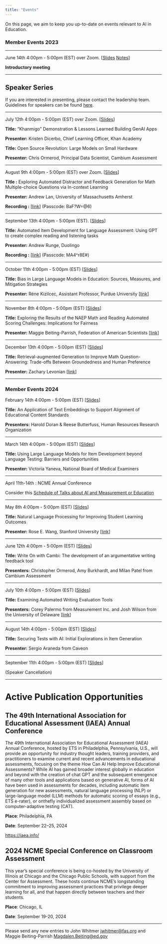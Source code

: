 ```yaml
---
title: "Events"
---
```


On this page, we aim to keep you up-to-date on events relevant to AI in Education.

### **Member Events 2023**

------------------------------------------------------------------------

June 14th 4:00pm - 5:00pm (EST) over Zoom. \[[Slides](meetings/June2023/slides.html) [Notes](meetings/June14-202.html)\]

**Introductory meeting**

------------------------------------------------------------------------

## Speaker Series

If you are interested in presenting, please contact the leadership team. Guidelines for speakers can be found [here](guidelines.html).

------------------------------------------------------------------------

July 12th 4:00pm - 5:00pm (EST) over Zoom. \[[Slides](meetings/July2023/slides.html)\]

**Title:** "Khanmigo" Demonstration & Lessons Learned Building GenAI Apps

**Presenter:** Kristen Dicerbo, Chief Learning Officer, Khan Academy

**Title:** Open Source Revolution: Large Models on Small Hardware

**Presenter:** Chris Ormerod, Principal Data Scientist, Cambium Assessment

------------------------------------------------------------------------

August 9th 4:00pm - 5:00pm (EST) over Zoom. \[[Slides](meetings/August2023/slides.html)\]

**Title :** Exploring Automated Distractor and Feedback Generation for Math Multiple-choice Questions via In-context Learning

**Presenter:** Andrew Lan, University of Massachusetts Amherst

**Recording :** \[[link](https://us06web.zoom.us/rec/share/5o6RtYJJFZgbRRbZBkRfQ9RbuoVnrFN2kFfEAyPRWShEtb-jyrQMmlQK1VfkL707.kgteeW6fkLc5HGnA)\] (Passcode: BaF?W=\@6)

------------------------------------------------------------------------

September 13th 4:00pm - 5:00pm (EST). \[[Slides](meetings/September2023/slides.html)\]

**Title:** Automated Item Development for Language Assessment: Using GPT to create complex reading and listening tasks

**Presenter:** Andrew Runge, Duolingo

**Recording :** \[[link](https://us06web.zoom.us/rec/share/4NrrZz3BHsylFTjWaRT5PSZQ7-oqXw0FkuV7igUO26QfY1YcJY5hDYpIj5zcAnYz.mo5Vu0kQERdtpjUP)\] (Passcode: MA4\^r8E#)

------------------------------------------------------------------------

October 11th 4:00pm - 5:00pm (EST) \[[Slides](meetings/October2023/slides.html)\]

**Title:** Bias in Large Language Models in Education: Sources, Measures, and Mitigation Strategies

**Presenter:** Réne Kizilcec, Assistant Professor, Purdue University \[[link](https://drive.google.com/file/d/1ln9eJJq4lCOSBscKgvf32eeN_TX5tplH/view?usp=drive_link)\]

------------------------------------------------------------------------

November 8th 4:00pm - 5:00pm (EST) \[[Slides](meetings/November2023/slides.html)\]

**Title:** Exploring the Results of the NAEP Math and Reading Automated Scoring Challenges: Implications for Fairness

**Presenter:** Maggie Beiting-Parrish, Federation of American Scientists \[[link](https://drive.google.com/file/d/14aGLApSEGMwDo-LsTbOZo2rMWYreMKE_/view?usp=drive_link)\]

------------------------------------------------------------------------

December 13th 4:00pm - 5:00pm (EST) \[[Slides](meetings/December/2023/slides.html)\]

**Title:** Retrieval-augmented Generation to Improve Math Question-Answering: Trade-offs Between Groundedness and Human Preference

**Presenter:** Zachary Levonian \[[link](https://drive.google.com/file/d/1x1rHOZVzbfxtdUbGWXPPbMHo0iafAkDk/view?usp=drive_link)\]

------------------------------------------------------------------------

### **Member Events 2024**

February 14th 4:00pm - 5:00pm (EST) \[[Slides](meetings/February2024/slides.html)\]

**Title:** An Application of Text Embeddings to Support Alignment of Educational Content Standards

**Presenters:** Harold Doran & Reese Butterfuss, Human Resources Research Organization

------------------------------------------------------------------------

March 14th 4:00pm - 5:00pm (EST) \[[Slides](meetings/March2024/slides.html)\]

**Title:** Using Large Language Models for Item Development beyond Language Testing: Barriers and Opportunities

**Presenter:** Victoria Yaneva, National Board of Medical Examiners

------------------------------------------------------------------------

April 11th-14th : NCME Annual Conference

Consider this [Schedule of Talks about AI and Measurement or Education](meetings/NCME2024/ncme-conference.html)

------------------------------------------------------------------------

May 8th 4:00pm - 5:00pm (EST) \[[Slides](meetings/May2024/slides.html)\]

**Title:** Natural Language Processing for Improving Student Learning Outcomes

**Presenter:** Rose E. Wang, Stanford University \[[link](https://drive.google.com/file/d/1oX5MwTNqd3Bb1MngWL95Ixw66MWJYaUt/view?usp=drive_link%5D)\]

------------------------------------------------------------------------

June 12th 4:00pm - 5:00pm (EST) \[[Slides](meetings/June2024/slides.html)\]

**Title:** Write On with Cambi: The development of an argumentative writing feedback tool

**Presenters:** Christopher Ormerod, Amy Burkhardt, and Milan Patel from Cambium Assessment

------------------------------------------------------------------------

July 10th 4:00pm - 5:00pm (EST) \[[Slides](meetings/July2024/slides.html)\]

**Title:** Examining Automated Writing Evaluation Tools

**Presenters:** Corey Palermo from Measurement Inc. and Josh Wilson from the University of Delaware \[[link](https://drive.google.com/file/d/1oX5MwTNqd3Bb1MngWL95Ixw66MWJYaUt/view?usp=drive_link)\]

------------------------------------------------------------------------

August 14th 4:00pm - 5:00pm (EST) \[[Slides](meetings/August2024/slides.html)\]

**Title:** Securing Tests with AI: Initial Explorations in Item Generation

**Presenter:** Sergio Araneda from Caveon

------------------------------------------------------------------------


September 11th 4:00pm - 5:00pm (EST) \[[Slides](meetings/September2024/slides.html)\]

(Speaker Cancellation)

------------------------------------------------------------------------


# Active Publication Opportunities

## The 49th International Association for Educational Assessment (IAEA) Annual Conference

The 49th International Association for Educational Assessment (IAEA) Annual Conference, hosted by ETS in Philadelphia, Pennsylvania, U.S., will provide an opportunity for industry thought leaders, training providers, and practitioners to examine current and recent advancements in educational assessments, focusing on the theme How Can AI Help Improve Educational Assessments? While AI has gained broader interest globally in education and beyond with the creation of chat GPT and the subsequent emergence of many other tools and applications based on generative AI, forms of AI have been used in assessments for decades, including automatic item generation for new assessments, natural language processing (NLP) or large-language model (LLM) methods for automatic scoring of essays (e.g., ETS e-rater), or onthefly individualized assessment assembly based on computer-adaptive testing (CAT).

**Place**: Philadelphia, PA

**Date**: September 22–25, 2024

<https://iaea.info/>

## 2024 NCME Special Conference on Classroom Assessment

This year’s special conference is being co-hosted by the University of Illinois at Chicago and the Chicago Public Schools, with support from the Center for Assessment. These hosts continue NCME’s longstanding commitment to improving assessment practices that privilege deeper learning for all, and that happen directly between teachers and their students.

**Place**: Chicago, IL

**Date**: September 19-20, 2024

------------------------------------------------------------------------

Please send any new entries to John Whitmer [jwhitmer\@fas.org](mailto:jwhitmer@fas.org){.email} and Maggie Beiting-Parrish [Magdalen.Beiting\@ed.gov](mailto:Magdalen.Beiting@ed.gov){.email}
